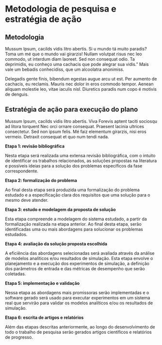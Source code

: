 # Metodologia de pesquisa e estratégia de ação {#sec:metodpesq}

## Metodologia {#sec:metod}

Mussum Ipsum, cacilds vidis litro abertis. Si u mundo tá muito paradis? Toma um mé que o mundo vai girarzis! Nullam volutpat risus nec leo commodo, ut interdum diam laoreet. Sed non consequat odio. Ta deprimidis, eu conheço uma cachacis que pode alegrar sua vidis.” Mais vale um bebadis conhecidiss, que um alcoolatra anonimiss.

Delegadis gente finis, bibendum egestas augue arcu ut est. Per aumento de cachacis, eu reclamis. Mauris nec dolor in eros commodo tempor. Aenean aliquam molestie leo, vitae iaculis nisl. Diuretics paradis num copo é motivis de denguis.

## Estratégia de ação para execução do plano {#sec:estrategia}

Mussum Ipsum, cacilds vidis litro abertis. Viva Forevis aptent taciti sociosqu ad litora torquent Nec orci ornare consequat. Praesent lacinia ultrices consectetur. Sed non ipsum felis. Mé faiz elementum girarzis, nisi eros vermeio. Detraxit consequat et quo num tendi nada.

**Etapa 1: revisão bibliográfica**

Nesta etapa será realizada uma extensa revisão bibliográfica, com o intuito de identificar os trabalhos relacionados, as soluções propostas na literatura e possíveis ideias para a solução dos problemas específicos da fase correspondente.

**Etapa 2: formalização do problema**

Ao final desta etapa será produzida uma formalização do problema estudado e a especificação clara dos requisitos que uma solução para o mesmo deve atender.


**Etapa 3: estudo e modelagem da proposta de solução**

Esta etapa compreende a modelagem do sistema estudado, a partir da formalização realizada na etapa anterior. Ao final desta etapa, serão identificadas uma ou mais abordagens para solucionar os problemas estudados.

**Etapa 4: avaliação da solução proposta escolhida**

A eficiência das abordagens selecionadas será avaliada através da análise de modelos analíticos e/ou resultados de simulação. Esta etapa envolve o planejamento e a execução dos experimentos de simulação, a definição dos parâmetros de entrada e das métricas de desempenho que serão coletadas.

**Etapa 5: implementação e validação**

Nessa etapa as abordagens mais promissoras serão implementadas e o software gerado será usado para executar experimentos em um sistema real que servirão para validar os modelos analíticos e/ou os resultados de simulação.

**Etapa 6: escrita de artigos e relatórios**

Além das etapas descritas anteriormente, ao longo do desenvolvimento de todo o
trabalho de pesquisa serão gerados artigos científicos e relatórios de progresso.